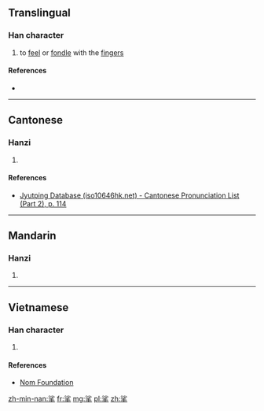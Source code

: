 ==Translingual==

===Han character===
{{Han char|rn=64|rad=手|as=07|sn=11|four=3950<sub>2</sub>|canj=水竹手 (EHQ)|ids=⿱[[沙]][[手]]}}

# to [[feel]] or [[fondle]] with the [[finger]]s

====References====
* {{Han ref|kx=0431.310|dkj=12096|dj=0781.030|hdz=31877.100|uh=6332|ud=25394|bh=D566|bd=54630}}

----

==Cantonese==

===Hanzi===
{{yue-hanzi|jyut=[[so1]], [[saa1]]|y=so1, sa1}}

# {{defn|lang=yue|sort=手07}}

====References====
*[http://www.iso10646hk.net/jp/document/download.jsp Jyutping Database (iso10646hk.net) - Cantonese Pronunciation List (Part 2), p. 114]

----

==Mandarin==

===Hanzi===
{{cmn-hanzi|pin=[[sā]] ([[sa1]])|wg=sa<sup>1</sup>}}

# {{defn|lang=cmn|sort=手07}}

----

==Vietnamese==

===Han character===
{{vi-hantu|sa|rs=手07}}

# {{defn|lang=vi|sort=手07}}

====References====
*[http://nomfoundation.org/common/nom_details.php?codepoint=6332 Nom Foundation]

[[zh-min-nan:挲]]
[[fr:挲]]
[[mg:挲]]
[[pl:挲]]
[[zh:挲]]